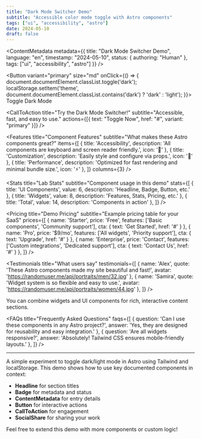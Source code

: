 ```yaml
---
title: "Dark Mode Switcher Demo"
subtitle: "Accessible color mode toggle with Astro components"
tags: ["ui", "accessibility", "astro"]
date: 2024-05-10
draft: false
---
```



<Headline 
  title="Dark Mode Switcher"
  subtitle="Accessible color mode toggle"
  tagline="Experiment Lab Demo"
/>

<ContentMetadata metadata={{
  title: "Dark Mode Switcher Demo",
  language: "en",
  timestamp: "2024-05-10",
  status: { authoring: "Human" },
  tags: ["ui", "accessibility", "astro"]
}} />

<div style={{ display: 'flex', gap: '1rem', margin: '1.5rem 0' }}>
  <Badge variant="ai" text="AI" />
  <Badge variant="human" text="Human" />
  <Badge variant="tag" text="UI" />
  <Badge variant="language" text="EN" />
  <Badge variant="timestamp" text="2024-05-10" />
</div>

<Button variant="primary" size="md" onClick={() => {
  document.documentElement.classList.toggle('dark');
  localStorage.setItem('theme', document.documentElement.classList.contains('dark') ? 'dark' : 'light');
}}>
  Toggle Dark Mode
</Button>

<CallToAction
  title="Try the Dark Mode Switcher!"
  subtitle="Accessible, fast, and easy to use."
  actions={[{ text: "Toggle Now", href: "#", variant: "primary" }]}
/>

<SocialShare text="Check out this Dark Mode Switcher experiment!" url={Astro.url.pathname} />

<Features
  title="Component Features"
  subtitle="What makes these Astro components great?"
  items={[
    { title: 'Accessibility', description: 'All components are keyboard and screen reader friendly.', icon: '🦾' },
    { title: 'Customization', description: 'Easily style and configure via props.', icon: '🎨' },
    { title: 'Performance', description: 'Optimized for fast rendering and minimal bundle size.', icon: '⚡' },
  ]}
  columns={3}
/>

<Stats
  title="Lab Stats"
  subtitle="Component usage in this demo"
  stats={[
    { title: 'UI Components', value: 6, description: 'Headline, Badge, Button, etc.' },
    { title: 'Widgets', value: 8, description: 'Features, Stats, Pricing, etc.' },
    { title: 'Total', value: 14, description: 'Components in action' },
  ]}
/>

<Pricing
  title="Demo Pricing"
  subtitle="Example pricing table for your SaaS"
  prices={[
    { name: 'Starter', price: 'Free', features: ['Basic components', 'Community support'], cta: { text: 'Get Started', href: '#' } },
    { name: 'Pro', price: '$9/mo', features: ['All widgets', 'Priority support'], cta: { text: 'Upgrade', href: '#' } },
    { name: 'Enterprise', price: 'Contact', features: ['Custom integrations', 'Dedicated support'], cta: { text: 'Contact Us', href: '#' } },
  ]}
/>

<Testimonials
  title="What users say"
  testimonials={[
    { name: 'Alex', quote: 'These Astro components made my site beautiful and fast!', avatar: 'https://randomuser.me/api/portraits/men/32.jpg' },
    { name: 'Samira', quote: 'Widget system is so flexible and easy to use.', avatar: 'https://randomuser.me/api/portraits/women/44.jpg' },
  ]}
/>

<Note variant="info">
  You can combine widgets and UI components for rich, interactive content sections.
</Note>

<MediaPlayer src="/sounds/glueck-am-ende.mp3" title="Demo Sound" />

<FAQs
  title="Frequently Asked Questions"
  faqs={[
    { question: 'Can I use these components in any Astro project?', answer: 'Yes, they are designed for reusability and easy integration.' },
    { question: 'Are all widgets responsive?', answer: 'Absolutely! Tailwind CSS ensures mobile-friendly layouts.' },
  ]}
/>

---

A simple experiment to toggle dark/light mode in Astro using Tailwind and localStorage. This demo shows how to use key documented components in context:
- **Headline** for section titles
- **Badge** for metadata and status
- **ContentMetadata** for entry details
- **Button** for interactive actions
- **CallToAction** for engagement
- **SocialShare** for sharing your work

Feel free to extend this demo with more components or custom logic!
